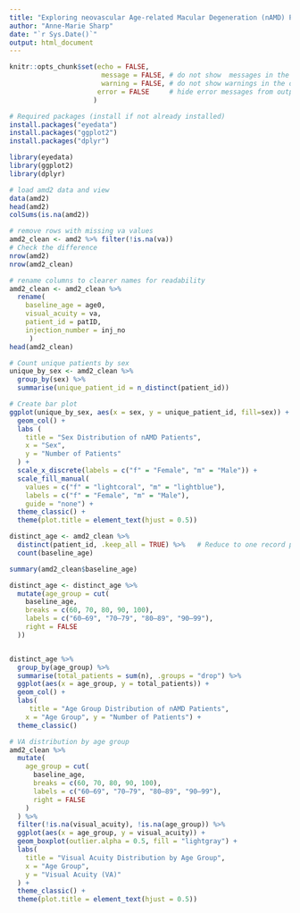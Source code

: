 ```yaml
---
title: "Exploring neovascular Age-related Macular Degeneration (nAMD) Patient Characteristics (Moorfields Eye Hospital)"
author: "Anne-Marie Sharp"
date: "`r Sys.Date()`"
output: html_document
---
```



```r
knitr::opts_chunk$set(echo = FALSE,
                       message = FALSE, # do not show  messages in the output 
                       warning = FALSE, # do not show warnings in the output
                      error = FALSE     # hide error messages from output
                     )
```

```r
# Required packages (install if not already installed)
install.packages("eyedata")
install.packages("ggplot2")
install.packages("dplyr")
```

```r
library(eyedata)
library(ggplot2)
library(dplyr)
```

```r
# load amd2 data and view
data(amd2)
head(amd2)
colSums(is.na(amd2))

# remove rows with missing va values
amd2_clean <- amd2 %>% filter(!is.na(va))
# Check the difference
nrow(amd2)        
nrow(amd2_clean)

# rename columns to clearer names for readability
amd2_clean <- amd2_clean %>%
  rename(
    baseline_age = age0,
    visual_acuity = va,
    patient_id = patID,
    injection_number = inj_no
     )
head(amd2_clean)
```

```r
# Count unique patients by sex
unique_by_sex <- amd2_clean %>%
  group_by(sex) %>%
  summarise(unique_patient_id = n_distinct(patient_id))

# Create bar plot
ggplot(unique_by_sex, aes(x = sex, y = unique_patient_id, fill=sex)) + 
  geom_col() +
  labs (
    title = "Sex Distribution of nAMD Patients",
    x = "Sex",
    y = "Number of Patients"
  ) +
  scale_x_discrete(labels = c("f" = "Female", "m" = "Male")) +
  scale_fill_manual(
    values = c("f" = "lightcoral", "m" = "lightblue"),
    labels = c("f" = "Female", "m" = "Male"),
    guide = "none") +
  theme_classic() +
  theme(plot.title = element_text(hjust = 0.5))
```
       

```r
distinct_age <- amd2_clean %>%
  distinct(patient_id, .keep_all = TRUE) %>%   # Reduce to one record per patient (since dataset is visit-level)
  count(baseline_age)                             

summary(amd2_clean$baseline_age) 

distinct_age <- distinct_age %>%
  mutate(age_group = cut(
    baseline_age,
    breaks = c(60, 70, 80, 90, 100),   
    labels = c("60–69", "70–79", "80–89", "90–99"),
    right = FALSE                      
  ))


distinct_age %>%
  group_by(age_group) %>%
  summarise(total_patients = sum(n), .groups = "drop") %>%
  ggplot(aes(x = age_group, y = total_patients)) +
  geom_col() +
  labs(
     title = "Age Group Distribution of nAMD Patients",
    x = "Age Group", y = "Number of Patients") +
  theme_classic()
```

```r
# VA distribution by age group
amd2_clean %>%
  mutate(
    age_group = cut(
      baseline_age,
      breaks = c(60, 70, 80, 90, 100),
      labels = c("60–69", "70–79", "80–89", "90–99"),
      right = FALSE
    )
  ) %>%
  filter(!is.na(visual_acuity), !is.na(age_group)) %>%
  ggplot(aes(x = age_group, y = visual_acuity)) +
  geom_boxplot(outlier.alpha = 0.5, fill = "lightgray") +
  labs(
    title = "Visual Acuity Distribution by Age Group",
    x = "Age Group",
    y = "Visual Acuity (VA)"
  ) +
  theme_classic() +
  theme(plot.title = element_text(hjust = 0.5))
```

